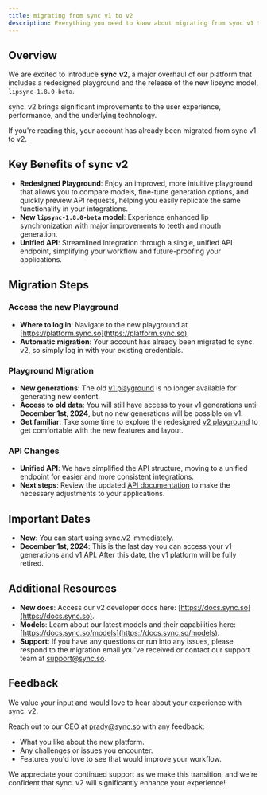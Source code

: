 ```yaml
---
title: migrating from sync v1 to v2
description: Everything you need to know about migrating from sync v1 to v2.
---
```


## Overview

We are excited to introduce **sync.v2**, a major overhaul of our platform that includes a redesigned playground and the release of the new lipsync model, `lipsync-1.8.0-beta`.

sync. v2 brings significant improvements to the user experience, performance, and the underlying technology.

If you're reading this, your account has already been migrated from sync v1 to v2.

## Key Benefits of sync v2

- **Redesigned Playground**: Enjoy an improved, more intuitive playground that allows you to compare models, fine-tune generation options, and quickly preview API requests, helping you easily replicate the same functionality in your integrations.
- **New `lipsync-1.8.0-beta` model**: Experience enhanced lip synchronization with major improvements to teeth and mouth generation.
- **Unified API**: Streamlined integration through a single, unified API endpoint, simplifying your workflow and future-proofing your applications.

## Migration Steps

### **Access the new Playground**

- **Where to log in**: Navigate to the new playground at [https://platform.sync.so](https://platform.sync.so).
- **Automatic migration**: Your account has already been migrated to sync. v2, so simply log in with your existing credentials.

### **Playground Migration**

- **New generations**: The old [v1 playground](https://app.synclabs.so) is no longer available for generating new content.
- **Access to old data**: You will still have access to your v1 generations until **December 1st, 2024**, but no new generations will be possible on v1.
- **Get familiar**: Take some time to explore the redesigned [v2 playground](https://platform.sync.so) to get comfortable with the new features and layout.

### **API Changes**

- **Unified API**: We have simplified the API structure, moving to a unified endpoint for easier and more consistent integrations.
- **Next steps**: Review the updated [API documentation](https://docs.sync.so/api-reference/endpoint/generate/post-generate) to make the necessary adjustments to your applications.

## Important Dates

- **Now**: You can start using sync.v2 immediately.
- **December 1st, 2024**: This is the last day you can access your v1 generations and v1 API. After this date, the v1 platform will be fully retired.

## Additional Resources

- **New docs**: Access our v2 developer docs here: [https://docs.sync.so](https://docs.sync.so).
- **Models**: Learn about our latest models and their capabilities here: [https://docs.sync.so/models](https://docs.sync.so/models).
- **Support**: If you have any questions or run into any issues, please respond to the migration email you've received or contact our support team at [support@sync.so](mailto:support@sync.so).

## Feedback

We value your input and would love to hear about your experience with sync. v2.

Reach out to our CEO at [prady@sync.so](mailto:prady@sync.so) with any feedback:

- What you like about the new platform.
- Any challenges or issues you encounter.
- Features you'd love to see that would improve your workflow.

We appreciate your continued support as we make this transition, and we're confident that sync. v2 will significantly enhance your experience!
